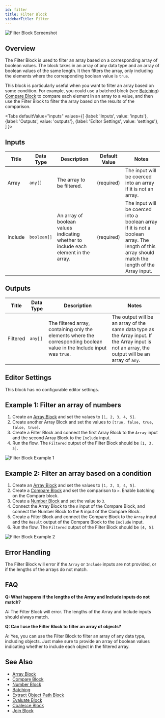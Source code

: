 ```yaml
---
id: filter
title: Filter Block
sidebarTitle: Filter
---
```



![Filter Block Screenshot](./assets/filter-block.png)

## Overview

The Filter Block is used to filter an array based on a corresponding array of boolean values. The block takes in an array of any data type and an array of boolean values of the same length. It then filters the array, only including the elements where the corresponding boolean value is `true`.

This block is particularly useful when you want to filter an array based on some condition. For example, you could use a batched block (see [Batching](../user-guide/workflow/batching.md)) [Compare Block](./compare.mdx) to compare each element in an array to a value, and then use the Filter Block to filter the array based on the results of the comparison.

<Tabs
  defaultValue="inputs"
  values={[
    {label: 'Inputs', value: 'inputs'},
    {label: 'Outputs', value: 'outputs'},
    {label: 'Editor Settings', value: 'settings'},
  ]
}>

<TabItem value="inputs">

## Inputs

| Title   | Data Type   | Description                                                                         | Default Value | Notes                                                                                                                                             |
| ------- | ----------- | ----------------------------------------------------------------------------------- | ------------- | ------------------------------------------------------------------------------------------------------------------------------------------------- |
| Array   | `any[]`     | The array to be filtered.                                                           | (required)    | The input will be coerced into an array if it is not an array.                                                                                    |
| Include | `boolean[]` | An array of boolean values indicating whether to include each element in the array. | (required)    | The input will be coerced into a boolean array if it is not a boolean array. The length of this array should match the length of the Array input. |

</TabItem>

<TabItem value="outputs">

## Outputs

| Title    | Data Type | Description                                                                                                             | Notes                                                                                                                                           |
| -------- | --------- | ----------------------------------------------------------------------------------------------------------------------- | ----------------------------------------------------------------------------------------------------------------------------------------------- |
| Filtered | `any[]`   | The filtered array, containing only the elements where the corresponding boolean value in the Include input was `true`. | The output will be an array of the same data type as the Array input. If the Array input is not an array, the output will be an array of `any`. |

</TabItem>

<TabItem value="settings">

## Editor Settings

This block has no configurable editor settings.

</TabItem>

</Tabs>

## Example 1: Filter an array of numbers

1. Create an [Array Block](./array.mdx) and set the values to `[1, 2, 3, 4, 5]`.
2. Create another Array Block and set the values to `[true, false, true, false, true]`.
3. Create a Filter Block and connect the first Array Block to the `Array` input and the second Array Block to the `Include` input.
4. Run the flow. The `Filtered` output of the Filter Block should be `[1, 3, 5]`.

![Filter Block Example 1](./assets/filter-block-example-01.png)

## Example 2: Filter an array based on a condition

1. Create an [Array Block](./array.mdx) and set the values to `[1, 2, 3, 4, 5]`.
2. Create a [Compare Block](./compare.mdx) and set the comparison to `>`. Enable batching on the Compare block.
3. Create a [Number Block](./number.mdx) and set the value to `3`.
4. Connect the Array Block to the `A` input of the Compare Block, and connect the Number Block to the `B` input of the Compare Block.
5. Create a Filter Block and connect the Compare Block to the `Array` input and the `Result` output of the Compare Block to the `Include` input.
6. Run the flow. The `Filtered` output of the Filter Block should be `[4, 5]`.

![Filter Block Example 2](./assets/filter-block-example-02.png)

## Error Handling

The Filter Block will error if the `Array` or `Include` inputs are not provided, or if the lengths of the arrays do not match.

## FAQ

**Q: What happens if the lengths of the Array and Include inputs do not match?**

A: The Filter Block will error. The lengths of the Array and Include inputs should always match.

**Q: Can I use the Filter Block to filter an array of objects?**

A: Yes, you can use the Filter Block to filter an array of any data type, including objects. Just make sure to provide an array of boolean values indicating whether to include each object in the filtered array.

## See Also

- [Array Block](./array.mdx)
- [Compare Block](./compare.mdx)
- [Number Block](./number.mdx)
- [Batching](../user-guide/workflow/batching.md)
- [Extract Object Path Block](./extract-object-path.mdx)
- [Evaluate Block](./evaluate.mdx)
- [Coalesce Block](./coalesce.mdx)
- [Join Block](./join.mdx)
